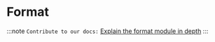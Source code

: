 # Format

:::note
`Contribute to our docs:` [Explain the format module in depth](https://github.com/yewstack/docs/issues/24)
:::
